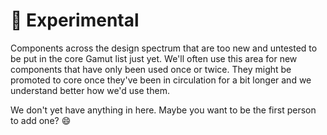 
<Meta title="Labs/Experimental/About" />

# 🧫 Experimental

Components across the design spectrum that are too new and untested to be put in the core Gamut list just yet.
We'll often use this area for new components that have only been used once or twice.
They might be promoted to core once they've been in circulation for a bit longer and we understand better how we'd use them.

We don't yet have anything in here.
Maybe you want to be the first person to add one? 😄

